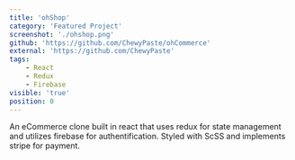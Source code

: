 ```yaml
---
title: 'ohShop'
category: 'Featured Project'
screenshot: './ohshop.png'
github: 'https://github.com/ChewyPaste/ohCommerce'
external: 'https://github.com/ChewyPaste'
tags:
    - React
    - Redux
    - Firebase
visible: 'true'
position: 0
---
```


An eCommerce clone built in react that uses redux for state management and utilizes firebase for authentification. Styled with ScSS and implements stripe for payment.
